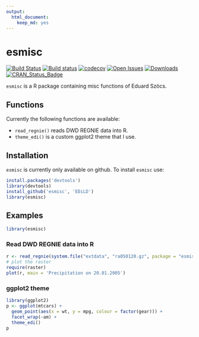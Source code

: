 ```yaml
---
output: 
  html_document: 
    keep_md: yes
---
```

esmisc
============
[![Build Status](https://travis-ci.org/EDiLD/esmisc.png)](https://travis-ci.org/EDiLD/esmisc)
[![Build status](https://ci.appveyor.com/api/projects/status/ju4fwso1luyanrn6?svg=true)](https://ci.appveyor.com/project/EDiLD/esmisc-98v1t)
[![codecov](https://codecov.io/gh/EDiLD/esmisc/branch/master/graph/badge.svg)](https://codecov.io/gh/EDiLD/esmisc)
[![Open Issues](https://img.shields.io/github/issues/edild/esmisc.svg)](https://github.com/edild/esmisc/issues)
[![Downloads](http://cranlogs.r-pkg.org/badges/esmisc)](http://cranlogs.r-pkg.org/badges/esmisc)
[![CRAN_Status_Badge](http://www.r-pkg.org/badges/version/esmisc)](http://cran.r-project.org/web/packages/esmisc)


`esmisc` is a R package containing misc functions of Eduard Szöcs.

## Functions
Currently the following functions are available:

  + `read_regnie()` reads DWD REGNIE data into R.
  + `theme_edi()` is a custom ggplot2 theme that I use.
    

    
## Installation
`esmisc` is currently only available on github. To install `esmisc` use:
```r
install.packages('devtools')
library(devtools)
install_github('esmisc', 'EDiLD')
library(esmisc)
```

## Examples
```r
library(esmisc)
```


### Read DWD REGNIE data into R

```r
r <- read_regnie(system.file("extdata", "ra050120.gz", package = "esmisc"))
# plot the raster
require(raster)
plot(r, main = 'Precipitation on 20.01.2005')
```

### ggplot2 theme

```r
library(ggplot2)
p <- ggplot(mtcars) + 
  geom_point(aes(x = wt, y = mpg, colour = factor(gear))) + 
  facet_wrap(~am) + 
  theme_edi()
p
````
